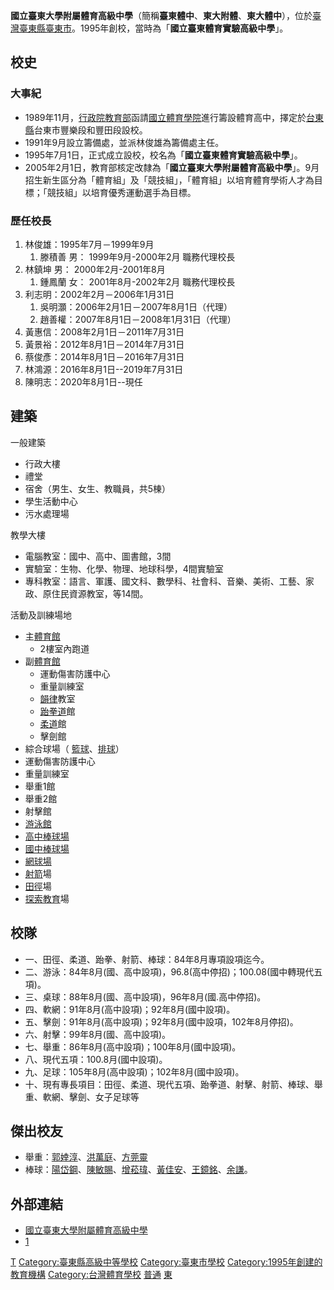 {{Infobox School
| name = 國立臺東大學附屬體育高級中學
| other_name = National Taitung University <br>Affiliated Physical Education <br>Senior High School
| image = File:國立臺東大學附屬體育高級中學校徽.jpg
| motto = 校訓：誠正勤毅
| established = 1995年7月1日
| type = 國立，[[附屬中學|附屬中學]]
| affiliation = [[國立臺東大學|國立臺東大學]]，教育部
| district = {{ROC-TW}}
| grades = 國一至國三，高一至高三
| president = 
| principal = 陳明志
| dean = 
| faculty = 52
| staff = 34
| students = 
| conference = 
| colors = 
| mascot = 
| free_label = 校地面積
| free_text = 33.0664.55[[公頃|公頃]]
| free_label2 = 
| free_text2 = 
| free_label3 = 
| free_text3 = 
| magazine = 
| location = [[台東縣|台東縣]][[台東市|台東市]]體中路1號
| website = https://www.ntpehs.ttct.edu.tw
}}

'''國立臺東大學附屬體育高級中學'''（簡稱'''臺東體中'''、'''東大附體'''、'''東大體中'''），位於[[臺灣|臺灣]][[臺東縣|臺東縣]][[臺東市|臺東市]]。1995年創校，當時為「'''國立臺東體育實驗高級中學'''」。

== 校史 ==
=== 大事紀 ===
*1989年11月，[[行政院|行政院]][[中華民國教育部|教育部]]函請[[國立體育學院|國立體育學院]]進行籌設體育高中，擇定於[[台東縣|台東縣]]台東市豐樂段和豐田段設校。
*1991年9月設立籌備處，並派林俊雄為籌備處主任。
*1995年7月1日，正式成立設校，校名為「'''國立臺東體育實驗高級中學'''」。
*2005年2月1日，教育部核定改隸為「'''國立臺東大學附屬體育高級中學'''」。9月招生新生區分為「體育組」及「競技組」，「體育組」以培育體育學術人才為目標；「競技組」以培育優秀運動選手為目標。

=== 歷任校長 ===
#林俊雄：1995年7月－1999年9月
##滕積善 男：  1999年9月-2000年2月 職務代理校長
#林鎮坤 男： 2000年2月-2001年8月 
##鍾鳳蘭 女：  2001年8月-2002年2月 職務代理校長
#利志明：2002年2月－2006年1月31日
##吳明灝：2006年2月1日－2007年8月1日（代理）
##趙善權：2007年8月1日－2008年1月31日（代理）
#黃惠信：2008年2月1日－2011年7月31日
#黃景裕：2012年8月1日－2014年7月31日
#蔡俊彥：2014年8月1日－2016年7月31日
#林鴻源：2016年8月1日--2019年7月31日
#陳明志：2020年8月1日--現任

== 建築 ==
;一般建築
*行政大樓
*禮堂
*宿舍（男生、女生、教職員，共5棟）
*學生活動中心
*污水處理場

;教學大樓
*電腦教室：國中、高中、圖書館，3間
*實驗室：生物、化學、物理、地球科學，4間實驗室
*專科教室：語言、軍護、國文科、數學科、社會科、音樂、美術、工藝、家政、原住民資源教室，等14間。 

;活動及訓練場地
*主[[體育館|體育館]]
**2樓室內跑道
*副[[體育館|體育館]]
**運動傷害防護中心
**重量訓練室
**[[韻律|韻律]]教室
**[[跆拳道|跆拳道]]館
**[[柔道|柔道]]館
**擊劍館
*綜合球場（ [[籃球|籃球]]、[[排球|排球]]）
*運動傷害防護中心
*重量訓練室
*舉重1館
*舉重2館
*射擊館
*[[游泳館|游泳館]]
*[[高中棒球場|高中棒球場]]
*[[國中棒球場|國中棒球場]]
*[[網球場|網球場]]
*[[射箭|射箭]]場
*[[田徑|田徑]]場
*[[探索教育|探索教育]]場

== 校隊 ==
*一、田徑、柔道、跆拳、射箭、棒球：84年8月專項設項迄今。
*二、游泳：84年8月(國、高中設項)，96.8(高中停招)；100.08(國中轉現代五項)。
*三、桌球：88年8月(國、高中設項)，96年8月(國.高中停招)。
*四、軟網：91年8月(高中設項)；92年8月(國中設項)。
*五、擊劍：91年8月(高中設項)；92年8月(國中設項，102年8月停招)。 
*六、射擊：99年8月(國、高中設項)。
*七、舉重：86年8月(高中設項)；100年8月(國中設項)。
*八、現代五項：100.8月(國中設項)。
*九、足球：105年8月(高中設項)；102年8月(國中設項)。
*十、現有專長項目：田徑、柔道、現代五項、跆拳道、射擊、射箭、棒球、舉重、軟網、擊劍、女子足球等

==傑出校友==
*舉重：[[郭婞淳|郭婞淳]]、[[洪萬庭|洪萬庭]]、[[方莞靈|方莞靈]]
*棒球：[[陽岱鋼|陽岱鋼]]、[[陳敏賜|陳敏賜]]、[[增菘瑋|增菘瑋]]、[[黃佳安|黃佳安]]、[[王鏡銘|王鏡銘]]、[[余謙|余謙]]。

== 外部連結 ==
* [http://www.ntpehs.ttct.edu.tw/ 國立臺東大學附屬體育高級中學]{{Wayback|url=http://www.ntpehs.ttct.edu.tw/ |date=20050820081501 }}
* [https://www.facebook.com/%E9%81%87%E8%A6%8B-Taitung-%E9%AB%94%E4%B8%AD-1589032468010336/遇見臺東體中粉絲頁]{{dead link|date=2018年2月 |bot=InternetArchiveBot |fix-attempted=yes }}
{{臺灣體育學校}}
{{台東縣高級中等學校}}

[[Category:中華民國國立普通型高級中等學校|T]]
[[Category:臺東縣高級中等學校|Category:臺東縣高級中等學校]]
[[Category:臺東市學校|Category:臺東市學校]]
[[Category:1995年創建的教育機構|Category:1995年創建的教育機構]]
[[Category:台灣體育學校|Category:台灣體育學校]]
[[Category:中華民國大專院校的附設學校|普通]]
[[Category:臺灣原住民重點學校|東]]
